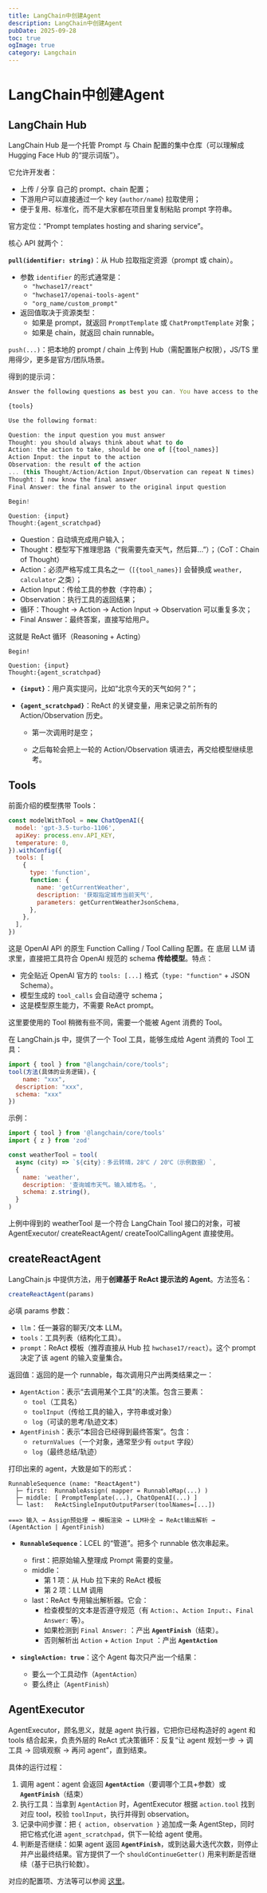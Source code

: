 ```yaml
---
title: LangChain中创建Agent
description: LangChain中创建Agent
pubDate: 2025-09-28
toc: true
ogImage: true
category: Langchain
---
```


# LangChain中创建Agent

## LangChain Hub

LangChain Hub 是一个托管 Prompt 与 Chain 配置的集中仓库（可以理解成 Hugging Face Hub 的“提示词版”）。

它允许开发者：

- 上传 / 分享 自己的 prompt、chain 配置；
- 下游用户可以直接通过一个 key (`author/name`) 拉取使用；
- 便于复用、标准化，而不是大家都在项目里复制粘贴 prompt 字符串。

官方定位：“Prompt templates hosting and sharing service”。

核心 API 就两个：

**`pull(identifier: string)`**：从 Hub 拉取指定资源（prompt 或 chain）。

- 参数 `identifier` 的形式通常是：
  - `"hwchase17/react"`
  - `"hwchase17/openai-tools-agent"`
  - `"org_name/custom_prompt"`
- 返回值取决于资源类型：
  - 如果是 prompt，就返回 `PromptTemplate` 或 `ChatPromptTemplate` 对象；
  - 如果是 chain，就返回 chain runnable。

`push(...)`：把本地的 prompt / chain 上传到 Hub（需配置账户权限），JS/TS 里用得少，更多是官方/团队场景。

得到的提示词：

```js
Answer the following questions as best you can. You have access to the following tools:

{tools}

Use the following format:

Question: the input question you must answer
Thought: you should always think about what to do
Action: the action to take, should be one of [{tool_names}]
Action Input: the input to the action
Observation: the result of the action
... (this Thought/Action/Action Input/Observation can repeat N times)
Thought: I now know the final answer
Final Answer: the final answer to the original input question

Begin!

Question: {input}
Thought:{agent_scratchpad}
```

- Question：自动填充成用户输入；
- Thought：模型写下推理思路（“我需要先查天气，然后算…”）；（CoT：Chain of Thought）
- Action：必须严格写成工具名之一（`[{tool_names}]` 会替换成 `weather, calculator` 之类）；
- Action Input：传给工具的参数（字符串）；
- Observation：执行工具的返回结果；
- 循环：Thought → Action → Action Input → Observation 可以重复多次；
- Final Answer：最终答案，直接写给用户。

这就是 ReAct 循环（Reasoning + Acting）

```
Begin!

Question: {input}
Thought:{agent_scratchpad}
```

- **`{input}`**：用户真实提问，比如“北京今天的天气如何？”；

- **`{agent_scratchpad}`**：ReAct 的关键变量，用来记录之前所有的 Action/Observation 历史。

  - 第一次调用时是空；

  - 之后每轮会把上一轮的 Action/Observation 填进去，再交给模型继续思考。

## Tools

前面介绍的模型携带 Tools：

```js
const modelWithTool = new ChatOpenAI({
  model: 'gpt-3.5-turbo-1106',
  apiKey: process.env.API_KEY,
  temperature: 0,
}).withConfig({
  tools: [
    {
      type: 'function',
      function: {
        name: 'getCurrentWeather',
        description: '获取指定城市当前天气',
        parameters: getCurrentWeatherJsonSchema,
      },
    },
  ],
})
```

这是 OpenAI API 的原生 Function Calling / Tool Calling 配置。在 底层 LLM 请求里，直接把工具符合 OpenAI 规范的 schema **传给模型**。特点：

- 完全贴近 OpenAI 官方的 `tools: [...]` 格式（`type: "function"` + JSON Schema）。
- 模型生成的 `tool_calls` 会自动遵守 schema；
- 这是模型原生能力，不需要 ReAct prompt。

这里要使用的 Tool 稍微有些不同，需要一个能被 Agent 消费的 Tool。

在 LangChain.js 中，提供了一个 Tool 工具，能够生成给 Agent 消费的 Tool 工具：

```js
import { tool } from "@langchain/core/tools";
tool(方法(具体的业务逻辑)，{
	name: "xxx",
  description: "xxx",
  schema: "xxx"
})
```

示例：

```js
import { tool } from '@langchain/core/tools'
import { z } from 'zod'

const weatherTool = tool(
  async (city) => `${city}：多云转晴，28℃ / 20℃（示例数据）`,
  {
    name: 'weather',
    description: '查询城市天气。输入城市名。',
    schema: z.string(),
  }
)
```

上例中得到的 weatherTool 是一个符合 LangChain Tool 接口的对象，可被 AgentExecutor/ createReactAgent/ createToolCallingAgent 直接使用。

## createReactAgent

LangChain.js 中提供方法，用于**创建基于 ReAct 提示法的 Agent**。方法签名：

```js
createReactAgent(params)
```

必填 params 参数：

- `llm`：任一兼容的聊天/文本 LLM。
- `tools`：工具列表（结构化工具）。
- `prompt`：ReAct 模板（推荐直接从 Hub 拉 `hwchase17/react`）。这个 prompt 决定了该 agent 的输入变量集合。

返回值：返回的是一个 runnable，每次调用只产出两类结果之一：

- `AgentAction`：表示“去调用某个工具”的决策。包含三要素：
  - `tool`（工具名）
  - `toolInput`（传给工具的输入，字符串或对象）
  - `log`（可读的思考/轨迹文本）
- `AgentFinish`：表示“本回合已经得到最终答案”。包含：
  - `returnValues`（一个对象，通常至少有 `output` 字段）
  - `log`（最终总结/轨迹）

打印出来的 agent，大致是如下的形式：

```
RunnableSequence (name: "ReactAgent")
  ├─ first:  RunnableAssign( mapper = RunnableMap(...) )
  ├─ middle: [ PromptTemplate(...), ChatOpenAI(...) ]
  └─ last:   ReActSingleInputOutputParser(toolNames=[...])

===> 输入 → Assign预处理 → 模板渲染 → LLM补全 → ReAct输出解析 → (AgentAction | AgentFinish)
```

- **`RunnableSequence`**：LCEL 的“管道”。把多个 runnable 依次串起来。

  - first：把原始输入整理成 Prompt 需要的变量。
  - middle：
    - 第 1 项：从 Hub 拉下来的 ReAct 模板
    - 第 2 项：LLM 调用
  - last：ReAct 专用输出解析器。它会：
    - 检查模型的文本是否遵守规范（有 `Action:`、`Action Input:`、`Final Answer:` 等）。
    - 如果检测到 `Final Answer:` ：产出 **`AgentFinish`**（结束）。
    - 否则解析出 `Action` + `Action Input` ：产出 **`AgentAction`**

- **`singleAction: true`**：这个 Agent 每次只产出一个结果：
  - 要么一个工具动作（`AgentAction`）
  - 要么终止（`AgentFinish`）

## AgentExecutor

AgentExecutor，顾名思义，就是 agent 执行器，它把你已经构造好的 agent 和 tools 结合起来，负责外层的 ReAct 式决策循环：反复“让 agent 规划一步 → 调工具 → 回填观察 → 再问 agent”，直到结束。

具体的运行过程：

1. 调用 agent：agent 会返回 **`AgentAction`**（要调哪个工具+参数）或 **`AgentFinish`**（结束）
2. 执行工具：当拿到 `AgentAction` 时，AgentExecutor 根据 `action.tool` 找到对应 tool，校验 `toolInput`，执行并得到 observation。
3. 记录中间步骤：把 `{ action, observation }` 追加成一条 AgentStep，同时把它格式化进 `agent_scratchpad`，供下一轮给 agent 使用。
4. 判断是否继续：如果 agent 返回 **`AgentFinish`**，或到达最大迭代次数，则停止并产出最终结果。官方提供了一个 `shouldContinueGetter()` 用来判断是否继续（基于已执行轮数）。

对应的配置项、方法等可以参阅 [这里](https://v03.api.js.langchain.com/classes/langchain.agents.AgentExecutor.html)。
